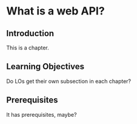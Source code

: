 # What is a web API? {#sec-rest}

## Introduction

This is a chapter.

## Learning Objectives

Do LOs get their own subsection in each chapter?

## Prerequisites

It has prerequisites, maybe?
